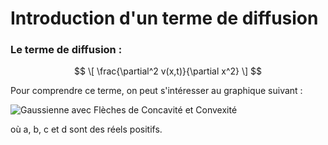# Introduction d'un terme de diffusion

### Le terme de diffusion : 

$$
\[
\frac{\partial^2 v(x,t)}{\partial x^2}
\]
$$


Pour comprendre ce terme, on peut s'intéresser au graphique suivant : 

![Gaussienne avec Flèches de Concavité et Convexité](main/gaussienne.png)





où a, b, c et d sont des réels positifs.
